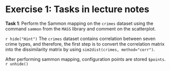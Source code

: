 # Exercise 1: Tasks in lecture notes

**Task 1**: Perform the Sammon mapping on the `crimes` dataset using the command `sammon` from the `MASS` library and comment on the scatterplot.

`r hide("Hint")`
The `crimes` dataset contains correlation between seven crime types, and therefore, the first step is to convert the correlation matrix into the dissimilarity matrix by using `sim2dist(crimes, method="corr")`. 

After performing sammon mapping, configuration points are stored `$points`. 
`r unhide()`
